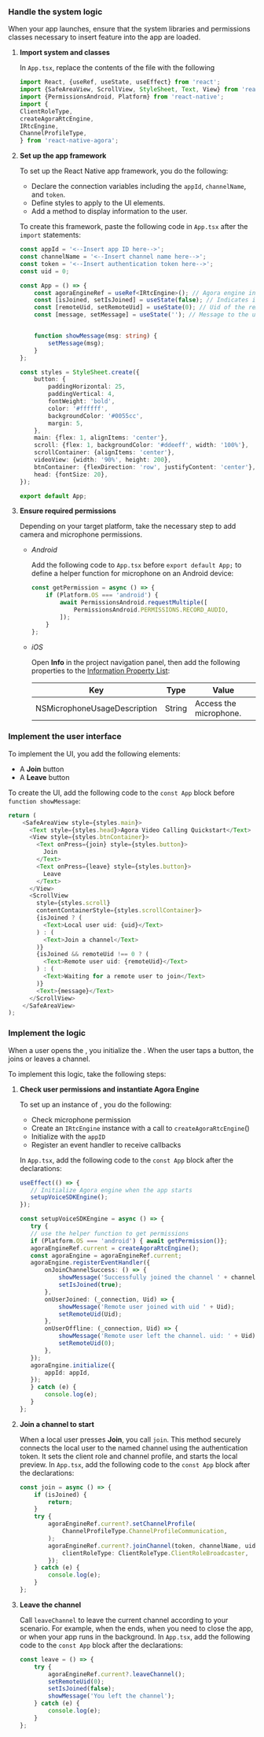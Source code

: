 <PlatformWrapper platform="react-native">

### Handle the system logic

When your app launches, ensure that the system libraries and permissions classes necessary to insert <Vpd k="NAME"/> feature into the app are loaded.

1. **Import system and <Vg k="VSDK" /> classes**

    In `App.tsx`, replace the contents of the file with the following

    ```typescript
    import React, {useRef, useState, useEffect} from 'react';
    import {SafeAreaView, ScrollView, StyleSheet, Text, View} from 'react-native';
    import {PermissionsAndroid, Platform} from 'react-native';
    import {
    ClientRoleType,
    createAgoraRtcEngine,
    IRtcEngine,
    ChannelProfileType,
    } from 'react-native-agora';
    ```
    
1. **Set up the app framework**

    To set up the React Native app framework, you do the following:

    * Declare the connection variables including the `appId`, `channelName`, and `token`.
    * Define styles to apply to the UI elements.
    * Add a method to display information to the user.

    To create this framework, paste the following code in `App.tsx` after the `import` statements:

    
    ```typescript
    const appId = '<--Insert app ID here-->';
    const channelName = '<--Insert channel name here-->';
    const token = '<--Insert authentication token here-->';
    const uid = 0;

    const App = () => {
        const agoraEngineRef = useRef<IRtcEngine>(); // Agora engine instance
        const [isJoined, setIsJoined] = useState(false); // Indicates if the local user has joined the channel
        const [remoteUid, setRemoteUid] = useState(0); // Uid of the remote user
        const [message, setMessage] = useState(''); // Message to the user


        function showMessage(msg: string) {
            setMessage(msg);
        }
    };

    const styles = StyleSheet.create({
        button: {
            paddingHorizontal: 25,
            paddingVertical: 4,
            fontWeight: 'bold',
            color: '#ffffff',
            backgroundColor: '#0055cc',
            margin: 5,
        },
        main: {flex: 1, alignItems: 'center'},
        scroll: {flex: 1, backgroundColor: '#ddeeff', width: '100%'},
        scrollContainer: {alignItems: 'center'},
        videoView: {width: '90%', height: 200},
        btnContainer: {flexDirection: 'row', justifyContent: 'center'},
        head: {fontSize: 20},
    });

    export default App;
    ```

1. **Ensure required permissions**

    Depending on your target platform, take the necessary step to add camera and microphone permissions.
    
     * *Android*

        Add the following code to `App.tsx` before `export default App;` to define a helper function for microphone on an Android device:

        ```typescript
        const getPermission = async () => {
            if (Platform.OS === 'android') {
                await PermissionsAndroid.requestMultiple([
                    PermissionsAndroid.PERMISSIONS.RECORD_AUDIO,
                ]);
            }
        };
        ```
     * *iOS*

        Open **Info** in the project navigation panel, then add the following properties to the [Information Property List](https://help.apple.com/xcode/mac/current/#/dev3f399a2a6):

        | Key                          | Type   | Value                  |
        |------------------------------|--------|------------------------|
        | NSMicrophoneUsageDescription | String | Access the microphone. |

### Implement the user interface

To implement the UI, you add the following elements:

* A **Join** button
* A **Leave** button

To create the UI, add the following code to the `const App` block before `function showMessage`:

```typescript
return (
    <SafeAreaView style={styles.main}>
      <Text style={styles.head}>Agora Video Calling Quickstart</Text>
      <View style={styles.btnContainer}>
        <Text onPress={join} style={styles.button}>
          Join
        </Text>
        <Text onPress={leave} style={styles.button}>
          Leave
        </Text>
      </View>
      <ScrollView
        style={styles.scroll}
        contentContainerStyle={styles.scrollContainer}>
        {isJoined ? (
          <Text>Local user uid: {uid}</Text>
        ) : (
          <Text>Join a channel</Text>
        )}
        {isJoined && remoteUid !== 0 ? (
          <Text>Remote user uid: {remoteUid}</Text>
        ) : (
          <Text>Waiting for a remote user to join</Text>
        )}
        <Text>{message}</Text>
      </ScrollView>
    </SafeAreaView>
);
```

### Implement the <Vpd k="NAME"/> logic

When a user opens the <Vpl k="CLIENT" />, you initialize the <Vg k="ENGINE" />. When the user taps a button, the <Vpl k="CLIENT" /> joins or leaves a channel.

To implement this logic, take the following steps:

1. **Check user permissions and instantiate Agora Engine**

    To set up an instance of <Vg k="ENGINE" />, you do the following:

    * Check microphone permission
    * Create an `IRtcEngine` instance with a call to `createAgoraRtcEngine`()
    * Initialize <Vg k="ENGINE" /> with the `appID`
    * Register an event handler to receive <Vg k="ENGINE" /> callbacks

    In `App.tsx`, add the following code to the `const App` block after the declarations:

     ```typescript
    useEffect(() => {
        // Initialize Agora engine when the app starts
        setupVoiceSDKEngine();
    });

    const setupVoiceSDKEngine = async () => {
        try {
        // use the helper function to get permissions
        if (Platform.OS === 'android') { await getPermission()};
        agoraEngineRef.current = createAgoraRtcEngine();
        const agoraEngine = agoraEngineRef.current;
        agoraEngine.registerEventHandler({
            onJoinChannelSuccess: () => {
                showMessage('Successfully joined the channel ' + channelName);
                setIsJoined(true);
            },
            onUserJoined: (_connection, Uid) => {
                showMessage('Remote user joined with uid ' + Uid);
                setRemoteUid(Uid);
            },
            onUserOffline: (_connection, Uid) => {
                showMessage('Remote user left the channel. uid: ' + Uid);
                setRemoteUid(0);
            },
        });
        agoraEngine.initialize({
            appId: appId,
        });
        } catch (e) {
            console.log(e);
        }
    };
    ```

1. **Join a channel to start <Vpd k="NAME" />**

    When a local user presses **Join**, you call `join`. This method securely connects the local user to the named channel using the authentication token. It sets the client role and channel profile, and starts the local preview. In `App.tsx`, add the following code to the `const App` block after the declarations:

    ```typescript
    const join = async () => {
        if (isJoined) {
            return;
        }
        try {
            agoraEngineRef.current?.setChannelProfile(
                ChannelProfileType.ChannelProfileCommunication,
            );
            agoraEngineRef.current?.joinChannel(token, channelName, uid, {
                clientRoleType: ClientRoleType.ClientRoleBroadcaster,
            });
        } catch (e) {
            console.log(e);
        }
    };
    ```

1. **Leave the channel**

    Call `leaveChannel` to leave the current channel according to your scenario. For example, when the <Vpd k="NAME"/> ends, when you need to close the app, or when your app runs in the background. In `App.tsx`, add the following code to the `const App` block after the declarations:

    ```typescript
    const leave = () => {
        try {
            agoraEngineRef.current?.leaveChannel();
            setRemoteUid(0);
            setIsJoined(false);
            showMessage('You left the channel');
        } catch (e) {
            console.log(e);
        }
    };
    ```

</PlatformWrapper>